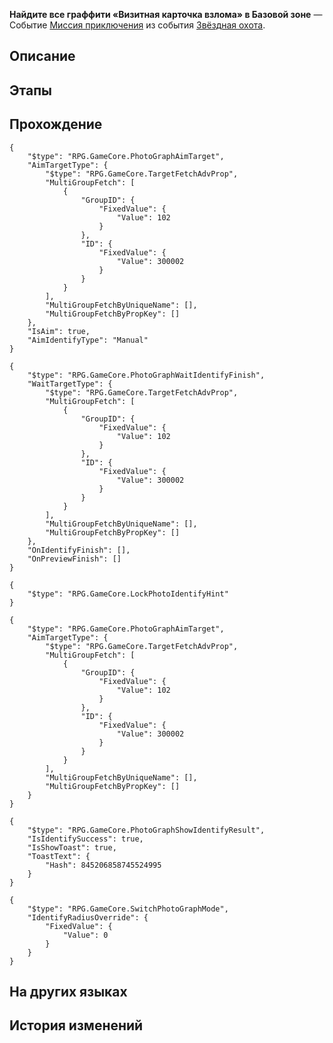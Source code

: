 {{Дополнить|Диалоги.}}
{{Миссия Инфобокс
|id              = 8000151
|Название        = 
|Изображение     = Миссия Освоения Найдите все граффити «Визитная карточка взлома» в Базовой зоне.png
|Тип             = Миссия приключения
|События         = Звёздная охота
|Глава           = 
|Условия         = Завершена [[Миссия компаньона]] ''[[Дух Панклорда]]''
|Персонажи       = Первопроходец
|СтартЛокация    = Базовая зона
|Мир             = Космическая станция «Герта»
|Локации         = Базовая зона
|Предыдущая      = 
|Следующая       = 
|Награды         = 
}}
'''Найдите все граффити «Визитная карточка взлома» в Базовой зоне''' — Событие [[Миссия приключения]] из события [[Звёздная охота]].

==Описание==
{{Описание|<!--официальное описание из Перекрёстка судеб-->}}

==Этапы==


==Прохождение==
{{Дополнить}}

<pre>{
	"$type": "RPG.GameCore.PhotoGraphAimTarget",
	"AimTargetType": {
		"$type": "RPG.GameCore.TargetFetchAdvProp",
		"MultiGroupFetch": [
			{
				"GroupID": {
					"FixedValue": {
						"Value": 102
					}
				},
				"ID": {
					"FixedValue": {
						"Value": 300002
					}
				}
			}
		],
		"MultiGroupFetchByUniqueName": [],
		"MultiGroupFetchByPropKey": []
	},
	"IsAim": true,
	"AimIdentifyType": "Manual"
}</pre>
<pre>{
	"$type": "RPG.GameCore.PhotoGraphWaitIdentifyFinish",
	"WaitTargetType": {
		"$type": "RPG.GameCore.TargetFetchAdvProp",
		"MultiGroupFetch": [
			{
				"GroupID": {
					"FixedValue": {
						"Value": 102
					}
				},
				"ID": {
					"FixedValue": {
						"Value": 300002
					}
				}
			}
		],
		"MultiGroupFetchByUniqueName": [],
		"MultiGroupFetchByPropKey": []
	},
	"OnIdentifyFinish": [],
	"OnPreviewFinish": []
}</pre>
<pre>{
	"$type": "RPG.GameCore.LockPhotoIdentifyHint"
}</pre>
<pre>{
	"$type": "RPG.GameCore.PhotoGraphAimTarget",
	"AimTargetType": {
		"$type": "RPG.GameCore.TargetFetchAdvProp",
		"MultiGroupFetch": [
			{
				"GroupID": {
					"FixedValue": {
						"Value": 102
					}
				},
				"ID": {
					"FixedValue": {
						"Value": 300002
					}
				}
			}
		],
		"MultiGroupFetchByUniqueName": [],
		"MultiGroupFetchByPropKey": []
	}
}</pre>
<pre>{
	"$type": "RPG.GameCore.PhotoGraphShowIdentifyResult",
	"IsIdentifySuccess": true,
	"IsShowToast": true,
	"ToastText": {
		"Hash": 845206858745524995
	}
}</pre>
:<!--1-second delay-->
<pre>{
	"$type": "RPG.GameCore.SwitchPhotoGraphMode",
	"IdentifyRadiusOverride": {
		"FixedValue": {
			"Value": 0
		}
	}
}</pre>
{{Диалог Конец}}

==На других языках==
{{На других языках
|en   = Look for the "hacking callcard" graffiti in the base zone
|zhs  = 寻找基座舱段的「骇入声明」涂鸦
|zht  = 尋找基座艙段的「駭入聲明」塗鴉
|ja   = ベース部分にある「ハッキング声明」のラクガキを見つける
|ko   = 베이스 캐빈의 「해킹 성명」 그래피티 찾기
|es   = Busca el grafiti de la marca de hackeo en la zona de la base
|fr   = Trouver le graffiti «&nbsp;Carte de hackeur&nbsp;» dans la Zone de base
|ru   = Найдите все граффити «Визитная карточка взлома» в Базовой зоне
|th   = ตามหากราฟฟิตี้ "Hacking Callcard" ใน Base Zone
|vi   = Tìm graffiti "Tuyên Bố Hack" trong Khoang Cơ Sở
|de   = Finde das Graffiti „Hacker-Visitenkarte“ in der Basiszone.
|id   = Temukan grafiti "Hacking Callcard" di Base Zone
|pt   = Procure pelo grafite "Orgulho Hacker" na Zona Base
}}

==История изменений==
{{История изменений|2.7}}
